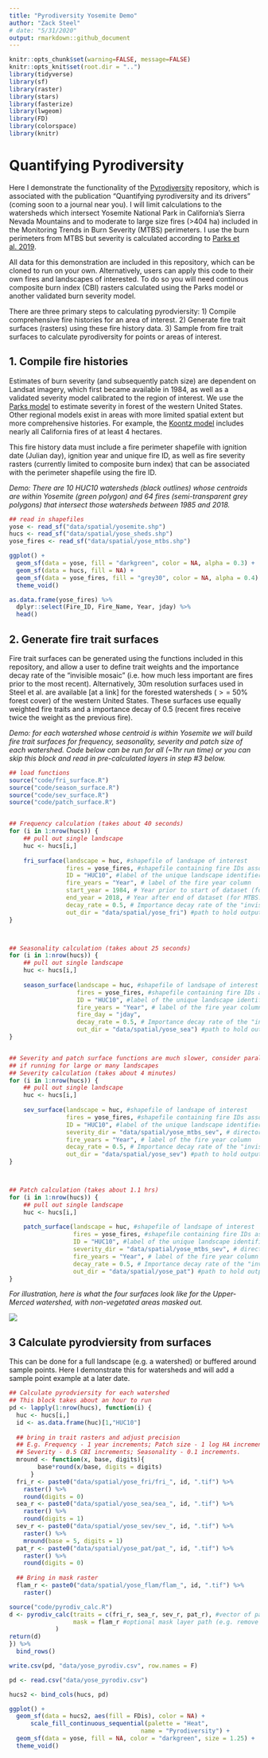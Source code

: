 ```yaml
---
title: "Pyrodiversity Yosemite Demo"
author: "Zack Steel"
# date: "5/31/2020"
output: rmarkdown::github_document
---
```


```r
knitr::opts_chunk$set(warning=FALSE, message=FALSE)
knitr::opts_knit$set(root.dir = "..")
library(tidyverse)
library(sf)
library(raster)
library(stars)
library(fasterize)
library(lwgeom)
library(FD)
library(colorspace)
library(knitr)
```

# Quantifying Pyrodiversity  

Here I demonstrate the functionality of the [Pyrodiversity](https://github.com/zacksteel/pyrodiversity) repository, which is associated with the publication "Quantifying pyrodiversity and its drivers" (coming soon to a journal near you). I will limit calculations to the watersheds which intersect Yosemite National Park in California's Sierra Nevada Mountains and to moderate to large size fires (>404 ha) included in the Monitoring Trends in Burn Severity (MTBS) perimeters. I use the burn perimeters from MTBS but severity is calculated according to [Parks et al. 2019](https://www.mdpi.com/2072-4292/11/14/1735).   

All data for this demonstration are included in this repository, which can be cloned to run on your own. Alternatively, users can apply this code to their own fires and landscapes of interested. To do so you will need continous composite burn index (CBI) rasters calculated using the Parks model or another validated burn severity model. 

There are three primary steps to calculating pyrodviersity: 1) Compile comprehensive fire histories for an area of interest. 2) Generate fire trait surfaces (rasters) using these fire history data. 3) Sample from fire trait surfaces to calculate pyrodiversity for points or areas of interest.

## 1. Compile fire histories  

Estimates of burn severity (and subsequently patch size) are dependent on Landsat imagery, which first became available in 1984, as well as a validated severity model calibrated to the region of interest. We use the [Parks model](https://www.mdpi.com/2072-4292/11/14/1735) to estimate severity in forest of the western United States. Other regional models exist in areas with more limited spatial extent but more comprehensive histories. For example, the [Koontz model](https://osf.io/ke4qj/#!) includes nearly all California fires of at least 4 hectares.  

This fire history data must include a fire perimeter shapefile with ignition date (Julian day), ignition year and unique fire ID, as well as fire severity rasters (currently limited to composite burn index) that can be associated with the perimeter shapefile using the fire ID.  

*Demo: There are 10 HUC10 watersheds (black outlines) whose centroids are within Yosemite (green polygon) and 64 fires (semi-transparent grey polygons) that intersect those watersheds between 1985 and 2018.*  


```r
## read in shapefiles
yose <- read_sf("data/spatial/yosemite.shp")
hucs <- read_sf("data/spatial/yose_sheds.shp")
yose_fires <- read_sf("data/spatial/yose_mtbs.shp") 

ggplot() +
  geom_sf(data = yose, fill = "darkgreen", color = NA, alpha = 0.3) +
  geom_sf(data = hucs, fill = NA) +
  geom_sf(data = yose_fires, fill = "grey30", color = NA, alpha = 0.4) +
  theme_void()

as.data.frame(yose_fires) %>% 
  dplyr::select(Fire_ID, Fire_Name, Year, jday) %>% 
  head()
```

## 2. Generate fire trait surfaces  

Fire trait surfaces can be generated using the functions included in this repository, and allow a user to define trait weights and the importance decay rate of the "invisible mosaic" (i.e. how much less important are fires prior to the most recent). Alternatively, 30m resolution surfaces used in Steel et al. are available [at a link] for the forested watersheds ($>=$ 50% forest cover) of the western United States. These surfaces use equally weighted fire traits and a importance decay of 0.5 (recent fires receive twice the weight as the previous fire).  

*Demo: for each watershed whose centroid is within Yosemite we will build fire trait surfaces for frequency, seasonality, severity and patch size of each watershed. Code below can be run for all (~1hr run time) or you can skip this block and read in pre-calculated layers in step #3 below.*  


```r
## load functions
source("code/fri_surface.R")
source("code/season_surface.R")
source("code/sev_surface.R")
source("code/patch_surface.R")


## Frequency calculation (takes about 40 seconds)
for (i in 1:nrow(hucs)) {
    ## pull out single landscape          
    huc <- hucs[i,]
    
    fri_surface(landscape = huc, #shapefile of landsape of interest
                fires = yose_fires, #shapefile containing fire IDs associated with severity rasters
                ID = "HUC10", #label of the unique landscape identifier
                fire_years = "Year", # label of the fire year column
                start_year = 1984, # Year prior to start of dataset (for landsat: 1983)
                end_year = 2018, # Year after end of dataset (for MTBS: 2018)
                decay_rate = 0.5, # Importance decay rate of the "invisible mosaic", between [0,1)
                out_dir = "data/spatial/yose_fri") #path to hold output rasters
}



## Seasonality calculation (takes about 25 seconds)
for (i in 1:nrow(hucs)) {
    ## pull out single landscape          
    huc <- hucs[i,]
    
    season_surface(landscape = huc, #shapefile of landsape of interest
                   fires = yose_fires, #shapefile containing fire IDs associated with severity rasters
                   ID = "HUC10", #label of the unique landscape identifier
                   fire_years = "Year", # label of the fire year column
                   fire_day = "jday",
                   decay_rate = 0.5, # Importance decay rate of the "invisible mosaic", between [0,1)
                   out_dir = "data/spatial/yose_sea") #path to hold output rasters
}


## Severity and patch surface functions are much slower, consider parallel processing
## if running for large or many landscapes
## Severity calculation (takes about 4 minutes)
for (i in 1:nrow(hucs)) {
    ## pull out single landscape          
    huc <- hucs[i,]
    
    sev_surface(landscape = huc, #shapefile of landsape of interest
                fires = yose_fires, #shapefile containing fire IDs associated with severity rasters
                ID = "HUC10", #label of the unique landscape identifier
                severity_dir = "data/spatial/yose_mtbs_sev", # directory where fire rasters are held
                fire_years = "Year", # label of the fire year column
                decay_rate = 0.5, # Importance decay rate of the "invisible mosaic", between [0,1)
                out_dir = "data/spatial/yose_sev") #path to hold output rasters
}



## Patch calculation (takes about 1.1 hrs)
for (i in 1:nrow(hucs)) {
    ## pull out single landscape          
    huc <- hucs[i,]
    
    patch_surface(landscape = huc, #shapefile of landsape of interest
                  fires = yose_fires, #shapefile containing fire IDs associated with severity rasters
                  ID = "HUC10", #label of the unique landscape identifier
                  severity_dir = "data/spatial/yose_mtbs_sev", # directory where fire rasters are held
                  fire_years = "Year", # label of the fire year column
                  decay_rate = 0.5, # Importance decay rate of the "invisible mosaic", between [0,1)
                  out_dir = "data/spatial/yose_pat") #path to hold output rasters
}


```


*For illustration, here is what the four surfaces look like for the Upper-Merced watershed, with non-vegetated areas masked out.*  

![](../figures/ex2_surfaces.png)  



## 3 Calculate pyrodviersity from surfaces  

This can be done for a full landscape (e.g. a watershed) or buffered around sample points. Here I demonstrate this for watersheds and will add a sample point example at a later date.  

```r

## Calculate pyrodviersity for each watershed
## This block takes about an hour to run
pd <- lapply(1:nrow(hucs), function(i) {
  huc <- hucs[i,]
  id <- as.data.frame(huc)[1,"HUC10"]
  
  ## bring in trait rasters and adjust precision   
  ## E.g. Frequency - 1 year increments; Patch size - 1 log HA increments; 
  ## Severity - 0.5 CBI increments; Seasonality - 0.1 increments.
  mround <- function(x, base, digits){
        base*round(x/base, digits = digits)
      } 
  fri_r <- paste0("data/spatial/yose_fri/fri_", id, ".tif") %>% 
    raster() %>% 
    round(digits = 0)
  sea_r <- paste0("data/spatial/yose_sea/sea_", id, ".tif") %>% 
    raster() %>% 
    round(digits = 1)
  sev_r <- paste0("data/spatial/yose_sev/sev_", id, ".tif") %>% 
    raster() %>% 
    mround(base = 5, digits = 1)
  pat_r <- paste0("data/spatial/yose_pat/pat_", id, ".tif") %>% 
    raster() %>% 
    round(digits = 0)
  
  ## Bring in mask raster
  flam_r <- paste0("data/spatial/yose_flam/flam_", id, ".tif") %>% 
    raster()

source("code/pyrodiv_calc.R")
d <- pyrodiv_calc(traits = c(fri_r, sea_r, sev_r, pat_r), #vector of paths to trait rasters 
                  mask = flam_r #optional mask layer path (e.g. remove non-flammable areas)
             )
return(d)
}) %>% 
  bind_rows()

write.csv(pd, "data/yose_pyrodiv.csv", row.names = F)
```

```r
pd <- read.csv("data/yose_pyrodiv.csv")

hucs2 <- bind_cols(hucs, pd)

ggplot() +
  geom_sf(data = hucs2, aes(fill = FDis), color = NA) +
      scale_fill_continuous_sequential(palette = "Heat",
                                     name = "Pyrodiversity") +
  geom_sf(data = yose, fill = NA, color = "darkgreen", size = 1.25) +
  theme_void()

```



